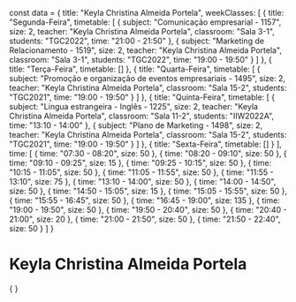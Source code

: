 const data = {
  title: "Keyla Christina Almeida Portela",
  weekClasses: [
    {
      title: "Segunda-Feira",
      timetable: [
        {
          subject: "Comunicação empresarial - 1157",
          size: 2,
          teacher: "Keyla Christina Almeida Portela",
          classroom: "Sala 3-1",
          students: "TGC2022",
          time: "21:00 - 21:50"
        },
        {
          subject: "Marketing de Relacionamento - 1519",
          size: 2,
          teacher: "Keyla Christina Almeida Portela",
          classroom: "Sala 3-1",
          students: "TGC2022",
          time: "19:00 - 19:50"
        }
      ]
    },
    {
      title: "Terça-Feira",
      timetable: []
    },
    {
      title: "Quarta-Feira",
      timetable: [
        {
          subject: "Promoção e organização de eventos empresariais - 1495",
          size: 2,
          teacher: "Keyla Christina Almeida Portela",
          classroom: "Sala 15-2",
          students: "TGC2021",
          time: "19:00 - 19:50"
        }
      ]
    },
    {
      title: "Quinta-Feira",
      timetable: [
        {
          subject: "Lingua estrangeira - Inglês - 1225",
          size: 2,
          teacher: "Keyla Christina Almeida Portela",
          classroom: "Sala 11-2",
          students: "IIW2022A",
          time: "13:10 - 14:00"
        },
        {
          subject: "Plano de Marketing - 1498",
          size: 2,
          teacher: "Keyla Christina Almeida Portela",
          classroom: "Sala 15-2",
          students: "TGC2021",
          time: "19:00 - 19:50"
        }
      ]
    },
    {
      title: "Sexta-Feira",
      timetable: []
    }
  ],
  time: [
    {
      time: "07:30 - 08:20",
      size: 50
    },
    {
      time: "08:20 - 09:10",
      size: 50
    },
    {
      time: "09:10 - 09:25",
      size: 15
    },
    {
      time: "09:25 - 10:15",
      size: 50
    },
    {
      time: "10:15 - 11:05",
      size: 50
    },
    {
      time: "11:05 - 11:55",
      size: 50
    },
    {
      time: "11:55 - 13:10",
      size: 75
    },
    {
      time: "13:10 - 14:00",
      size: 50
    },
    {
      time: "14:00 - 14:50",
      size: 50
    },
    {
      time: "14:50 - 15:05",
      size: 15
    },
    {
      time: "15:05 - 15:55",
      size: 50
    },
    {
      time: "15:55 - 16:45",
      size: 50
    },
    {
      time: "16:45 - 19:00",
      size: 135
    },
    {
      time: "19:00 - 19:50",
      size: 50
    },
    {
      time: "19:50 - 20:40",
      size: 50
    },
    {
      time: "20:40 - 21:00",
      size: 20
    },
    {
      time: "21:00 - 21:50",
      size: 50
    },
    {
      time: "21:50 - 22:40",
      size: 50
    }
  ]
}

# Keyla Christina Almeida Portela

<div>
    {
        <Grid
            title={data.title} 
            weekClasses={data.weekClasses} 
            time={data.time}
        />
    }
</div>